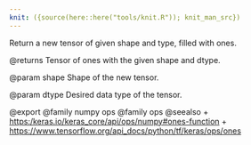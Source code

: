 ```yaml
---
knit: ({source(here::here("tools/knit.R")); knit_man_src})
---
```

Return a new tensor of given shape and type, filled with ones.

@returns
    Tensor of ones with the given shape and dtype.

@param shape
Shape of the new tensor.

@param dtype
Desired data type of the tensor.

@export
@family numpy ops
@family ops
@seealso
+ <https:/keras.io/keras_core/api/ops/numpy#ones-function>
+ <https://www.tensorflow.org/api_docs/python/tf/keras/ops/ones>
